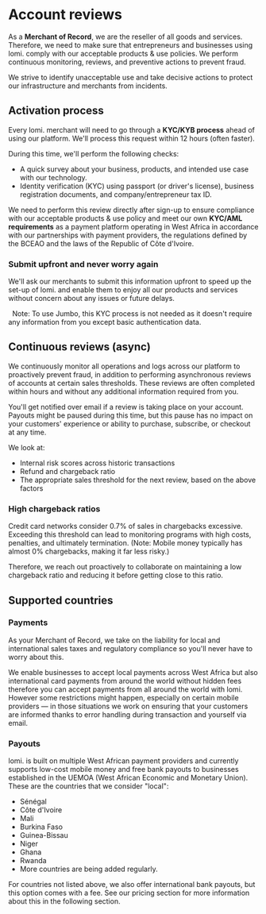
# **Account reviews**

As a **Merchant of Record**, we are the reseller of all goods and services. Therefore, we need to make sure that entrepreneurs and businesses using lomi. comply with our acceptable products & use policies. We perform continuous monitoring, reviews, and preventive actions to prevent fraud.

We strive to identify unacceptable use and take decisive actions to protect our infrastructure and merchants from incidents.

## **Activation process**

Every lomi. merchant will need to go through a **KYC/KYB process** ahead of using our platform. We'll process this request within 12 hours (often faster).

During this time, we'll perform the following checks:

- A quick survey about your business, products, and intended use case with our technology.
- Identity verification (KYC) using passport (or driver's license), business registration documents, and company/entrepreneur tax ID.

We need to perform this review directly after sign-up to ensure compliance with our acceptable products & use policy and meet our own **KYC/AML requirements** as a payment platform operating in West Africa in accordance with our partnerships with payment providers, the regulations defined by the BCEAO and the laws of the Republic of Côte d'Ivoire.

### **Submit upfront and never worry again**

We'll ask our merchants to submit this information upfront to speed up the set-up of lomi. and enable them to enjoy all our products and services without concern about any issues or future delays.

&nbsp;
<InfoBox mini type="tip" variant="yellow">
  Note: To use Jumbo, this KYC process is not needed as it doesn't require any information from you except basic authentication data.
</InfoBox>

## **Continuous reviews (async)**

We continuously monitor all operations and logs across our platform to proactively prevent fraud, in addition to performing asynchronous reviews of accounts at certain sales thresholds. These reviews are often completed within hours and without any additional information required from you.

You'll get notified over email if a review is taking place on your account. Payouts might be paused during this time, but this pause has no impact on your customers' experience or ability to purchase, subscribe, or checkout at any time.

We look at:
- Internal risk scores across historic transactions
- Refund and chargeback ratio
- The appropriate sales threshold for the next review, based on the above factors

### **High chargeback ratios**

Credit card networks consider 0.7% of sales in chargebacks excessive. Exceeding this threshold can lead to monitoring programs with high costs, penalties, and ultimately termination. (Note: Mobile money typically has almost 0% chargebacks, making it far less risky.)

Therefore, we reach out proactively to collaborate on maintaining a low chargeback ratio and reducing it before getting close to this ratio.

## **Supported countries**

### **Payments**

As your Merchant of Record, we take on the liability for local and international sales taxes and regulatory compliance so you'll never have to worry about this.

We enable businesses to accept local payments across West Africa but also international card payments from around the world without hidden fees therefore you can accept payments from all around the world with lomi. However some restrictions might happen, especially on certain mobile providers — in those situations we work on ensuring that your customers are informed thanks to error handling during transaction and yourself via email.

### **Payouts**

lomi. is built on multiple West African payment providers and currently supports low-cost mobile money and free bank payouts to businesses established in the UEMOA (West African Economic and Monetary Union). These are the countries that we consider "local":

- Sénégal
- Côte d'Ivoire
- Mali
- Burkina Faso
- Guinea-Bissau
- Niger
- Ghana
- Rwanda
- More countries are being added regularly.

For countries not listed above, we also offer international bank payouts, but this option comes with a fee. See our pricing section for more information about this in the following section.